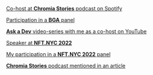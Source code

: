 [Co-host at **Chromia Stories** podcast on Spotify](https://open.spotify.com/show/1vHzWTEKqmA1eOX10rkU1u?si=2827df6cd86b4c22)

[Participation in a **BGA** panel](https://youtu.be/H2-xVPJfUvc)

[**Ask a Dev** video-series with me as a co-host on YouTube](https://www.youtube.com/playlist?list=PLjMbTvzI1oRWi66iln59hjYQQoJyWKgVB)

[Speaker at **NFT.NYC 2022**](https://emamo.com/event/nftnyc/r/speaker/anastasia-plane)

[My participation in a **NFT.NYC 2022** panel]()

[**Chromia Stories** podcast mentioned in an article](https://blog.chromia.com/all-about-chromia-stories-chromias-official-podcast/)

